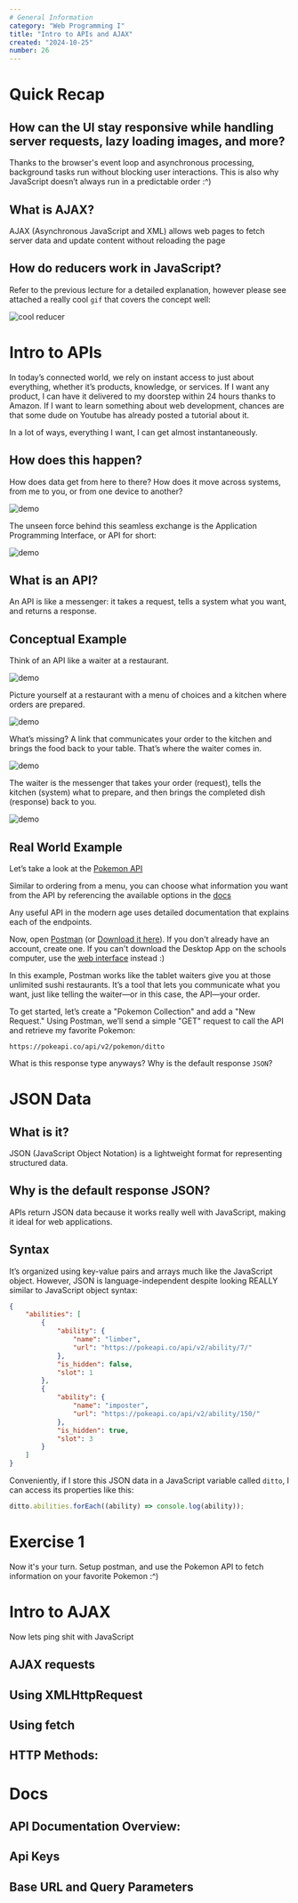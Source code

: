 ```yaml
---
# General Information
category: "Web Programming I"
title: "Intro to APIs and AJAX"
created: "2024-10-25"
number: 26
---
```


# Quick Recap

## How can the UI stay responsive while handling server requests, lazy loading images, and more?

Thanks to the browser's event loop and asynchronous processing, background tasks run without blocking user interactions. This is also why JavaScript doesn’t always run in a predictable order :^)

## What is AJAX?

AJAX (Asynchronous JavaScript and XML) allows web pages to fetch server data and update content without reloading the page

## How do reducers work in JavaScript?

Refer to the previous lecture for a detailed explanation, however please see attached a really cool `gif` that covers the concept well:

![cool reducer](./assets/reduce.gif)

# Intro to APIs

In today’s connected world, we rely on instant access to just about everything, whether it’s products, knowledge, or services. If I want any product, I can have it delivered to my doorstep within 24 hours thanks to Amazon. If I want to learn something about web development, chances are that some dude on Youtube has already posted a tutorial about it.

In a lot of ways, everything I want, I can get almost instantaneously.

## How does this happen?

How does data get from here to there? How does it move across systems, from me to you, or from one device to another?

![demo](./assets/1.png)

The unseen force behind this seamless exchange is the Application Programming Interface, or API for short:

![demo](./assets/2.png)

## What is an API?

An API is like a messenger: it takes a request, tells a system what you want, and returns a response.

## Conceptual Example

Think of an API like a waiter at a restaurant.

![demo](./assets/3.png)

Picture yourself at a restaurant with a menu of choices and a kitchen where orders are prepared.

![demo](./assets/4.png)

What’s missing? A link that communicates your order to the kitchen and brings the food back to your table. That’s where the waiter comes in.

![demo](./assets/5.png)

The waiter is the messenger that takes your order (request), tells the kitchen (system) what to prepare, and then brings the completed dish (response) back to you.

![demo](./assets/6.png)

## Real World Example

Let’s take a look at the [Pokemon API](https://pokeapi.co/)

Similar to ordering from a menu, you can choose what information you want from the API by referencing the available options in the [docs](https://pokeapi.co/docs/v2)

Any useful API in the modern age uses detailed documentation that explains each of the endpoints.

Now, open [Postman](https://www.postman.com/) (or [Download it here](https://www.postman.com/downloads/)). If you don't already have an account, create one. If you can't download the Desktop App on the schools computer, use the [web interface](https://web.postman.co/) instead :)

In this example, Postman works like the tablet waiters give you at those unlimited sushi restaurants. It’s a tool that lets you communicate what you want, just like telling the waiter—or in this case, the API—your order.

To get started, let’s create a "Pokemon Collection" and add a "New Request." Using Postman, we’ll send a simple "GET" request to call the API and retrieve my favorite Pokemon:

```text
https://pokeapi.co/api/v2/pokemon/ditto
```

What is this response type anyways? Why is the default response `JSON`?

# JSON Data

## What is it?

JSON (JavaScript Object Notation) is a lightweight format for representing structured data.

## Why is the default response JSON?

APIs return JSON data because it works really well with JavaScript, making it ideal for web applications.

## Syntax

It’s organized using key-value pairs and arrays much like the JavaScript object. However, JSON is language-independent despite looking REALLY similar to JavaScript object syntax:

```JSON
{
    "abilities": [
        {
            "ability": {
                "name": "limber",
                "url": "https://pokeapi.co/api/v2/ability/7/"
            },
            "is_hidden": false,
            "slot": 1
        },
        {
            "ability": {
                "name": "imposter",
                "url": "https://pokeapi.co/api/v2/ability/150/"
            },
            "is_hidden": true,
            "slot": 3
        }
    ]
}
```

Conveniently, if I store this JSON data in a JavaScript variable called `ditto`, I can access its properties like this:

```js
ditto.abilities.forEach((ability) => console.log(ability));
```

# Exercise 1

Now it's your turn. Setup postman, and use the Pokemon API to fetch information on your favorite Pokemon :^)

# Intro to AJAX

Now lets ping shit with JavaScript

## AJAX requests

## Using XMLHttpRequest

## Using fetch

## HTTP Methods:

# Docs

## API Documentation Overview:

## Api Keys

## Base URL and Query Parameters
